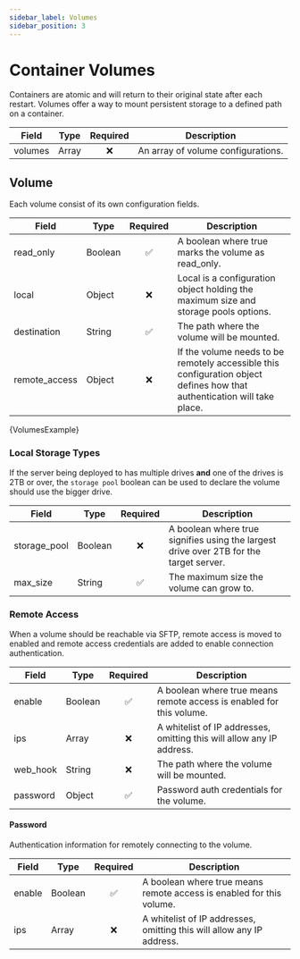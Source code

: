 ```yaml
---
sidebar_label: Volumes
sidebar_position: 3
---
```



# Container Volumes

Containers are atomic and will return to their original state after each restart. Volumes offer a way to mount persistent storage to a defined path on a container.

| Field   | Type  | Required | Description                        |
| ------- | ----- | :------: | ---------------------------------- |
| volumes | Array |    ❌    | An array of volume configurations. |

## Volume

Each volume consist of its own configuration fields.

| Field         | Type    | Required | Description                                                                                                              |
| ------------- | ------- | :------: | ------------------------------------------------------------------------------------------------------------------------ |
| read_only     | Boolean |    ✅    | A boolean where true marks the volume as read_only.                                                                      |
| local         | Object  |    ❌    | Local is a configuration object holding the maximum size and storage pools options.                                      |
| destination   | String  |    ✅    | The path where the volume will be mounted.                                                                               |
| remote_access | Object  |    ❌    | If the volume needs to be remotely accessible this configuration object defines how that authentication will take place. |

<CodeBlock className="language-json">{VolumesExample}</CodeBlock>

### Local Storage Types

If the server being deployed to has multiple drives **and** one of the drives is 2TB or over, the `storage pool` boolean can be used to declare the volume should use the bigger drive.

| Field        | Type    | Required | Description                                                                            |
| ------------ | ------- | :------: | -------------------------------------------------------------------------------------- |
| storage_pool | Boolean |    ❌    | A boolean where true signifies using the largest drive over 2TB for the target server. |
| max_size     | String  |    ✅    | The maximum size the volume can grow to.                                               |

### Remote Access

When a volume should be reachable via SFTP, remote access is moved to enabled and remote access credentials are added to enable connection authentication.

| Field    | Type    | Required | Description                                                           |
| -------- | ------- | :------: | --------------------------------------------------------------------- |
| enable   | Boolean |    ✅    | A boolean where true means remote access is enabled for this volume.  |
| ips      | Array   |    ❌    | A whitelist of IP addresses, omitting this will allow any IP address. |
| web_hook | String  |    ❌    | The path where the volume will be mounted.                            |
| password | Object  |    ✅    | Password auth credentials for the volume.                             |

#### Password

Authentication information for remotely connecting to the volume.

| Field  | Type    | Required | Description                                                           |
| ------ | ------- | :------: | --------------------------------------------------------------------- |
| enable | Boolean |    ✅    | A boolean where true means remote access is enabled for this volume.  |
| ips    | Array   |    ❌    | A whitelist of IP addresses, omitting this will allow any IP address. |
